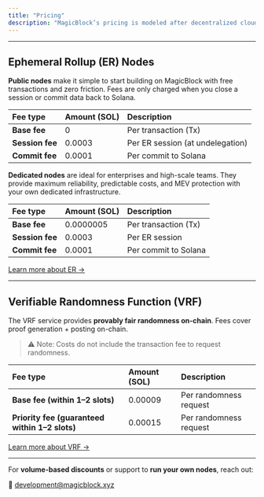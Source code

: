 ```yaml
---
title: "Pricing"
description: "MagicBlock’s pricing is modeled after decentralized cloud infrastructure. The goal is to keep computing costs **predictable for developers**, while still providing **flexibility for enterprises** that need priority access or dedicated resources."
---
```


---

## Ephemeral Rollup (ER) Nodes

**Public nodes** make it simple to start building on MagicBlock with free transactions and zero friction. Fees are only charged when you close a session or commit data back to Solana.

| **Fee type**    | **Amount (SOL)** | **Description**                  |
| :-------------- | :--------------- | :------------------------------- |
| **Base fee**    | 0                | Per transaction (Tx)             |
| **Session fee** | 0.0003           | Per ER session (at undelegation) |
| **Commit fee**  | 0.0001           | Per commit to Solana             |

**Dedicated nodes** are ideal for enterprises and high-scale teams. They provide maximum reliability, predictable costs, and MEV protection with your own dedicated infrastructure.

| **Fee type**    | **Amount (SOL)** | **Description**      |
| :-------------- | :--------------- | :------------------- |
| **Base fee**    | 0.0000005        | Per transaction (Tx) |
| **Session fee** | 0.0003           | Per ER session       |
| **Commit fee**  | 0.0001           | Per commit to Solana |

[Learn more about ER →](/pages/ephemeral-rollups-ers/introduction/why)

---

## Verifiable Randomness Function (VRF)

The VRF service provides **provably fair randomness on-chain**. Fees cover proof generation + posting on-chain.

> ⚠️ Note: Costs do not include the transaction fee to request randomness.

| **Fee type**                                   | **Amount (SOL)** | **Description**        |
| :--------------------------------------------- | :--------------- | :--------------------- |
| **Base fee (within 1–2 slots)**                | 0.00009          | Per randomness request |
| **Priority fee (guaranteed within 1–2 slots)** | 0.00015          | Per randomness request |

[Learn more about VRF →](/pages/verifiable-randomness-functions-vrfs)

---

For **volume-based discounts** or support to **run your own nodes**, reach out:

📧 [development@magicblock.xyz](mailto:development@magicblock.xyz)
